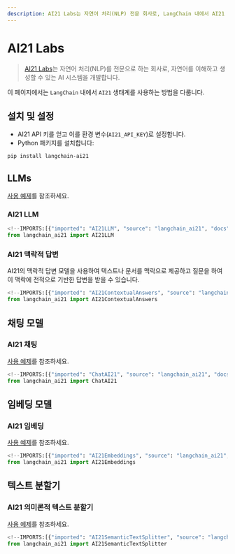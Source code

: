 ```yaml
---
description: AI21 Labs는 자연어 처리(NLP) 전문 회사로, LangChain 내에서 AI21 생태계를 활용하는 방법을 안내합니다.
---
```


# AI21 Labs

> [AI21 Labs](https://www.ai21.com/about)는 자연어 처리(NLP)를 전문으로 하는 회사로, 자연어를 이해하고 생성할 수 있는 AI 시스템을 개발합니다.

이 페이지에서는 `LangChain` 내에서 `AI21` 생태계를 사용하는 방법을 다룹니다.

## 설치 및 설정

- AI21 API 키를 얻고 이를 환경 변수(`AI21_API_KEY`)로 설정합니다.
- Python 패키지를 설치합니다:

```bash
pip install langchain-ai21
```


## LLMs

[사용 예제](/docs/integrations/llms/ai21)를 참조하세요.

### AI21 LLM

```python
<!--IMPORTS:[{"imported": "AI21LLM", "source": "langchain_ai21", "docs": "https://api.python.langchain.com/en/latest/llms/langchain_ai21.llms.AI21LLM.html", "title": "AI21 Labs"}]-->
from langchain_ai21 import AI21LLM
```


### AI21 맥락적 답변

AI21의 맥락적 답변 모델을 사용하여 텍스트나 문서를 맥락으로 제공하고 질문을 하여 이 맥락에 전적으로 기반한 답변을 받을 수 있습니다.

```python
<!--IMPORTS:[{"imported": "AI21ContextualAnswers", "source": "langchain_ai21", "docs": "https://api.python.langchain.com/en/latest/contextual_answers/langchain_ai21.contextual_answers.AI21ContextualAnswers.html", "title": "AI21 Labs"}]-->
from langchain_ai21 import AI21ContextualAnswers
```


## 채팅 모델

### AI21 채팅

[사용 예제](/docs/integrations/chat/ai21)를 참조하세요.

```python
<!--IMPORTS:[{"imported": "ChatAI21", "source": "langchain_ai21", "docs": "https://api.python.langchain.com/en/latest/chat_models/langchain_ai21.chat_models.ChatAI21.html", "title": "AI21 Labs"}]-->
from langchain_ai21 import ChatAI21
```


## 임베딩 모델

### AI21 임베딩

[사용 예제](/docs/integrations/text_embedding/ai21)를 참조하세요.

```python
<!--IMPORTS:[{"imported": "AI21Embeddings", "source": "langchain_ai21", "docs": "https://api.python.langchain.com/en/latest/embeddings/langchain_ai21.embeddings.AI21Embeddings.html", "title": "AI21 Labs"}]-->
from langchain_ai21 import AI21Embeddings
```


## 텍스트 분할기

### AI21 의미론적 텍스트 분할기

[사용 예제](/docs/integrations/document_transformers/ai21_semantic_text_splitter)를 참조하세요.

```python
<!--IMPORTS:[{"imported": "AI21SemanticTextSplitter", "source": "langchain_ai21", "docs": "https://api.python.langchain.com/en/latest/semantic_text_splitter/langchain_ai21.semantic_text_splitter.AI21SemanticTextSplitter.html", "title": "AI21 Labs"}]-->
from langchain_ai21 import AI21SemanticTextSplitter
```